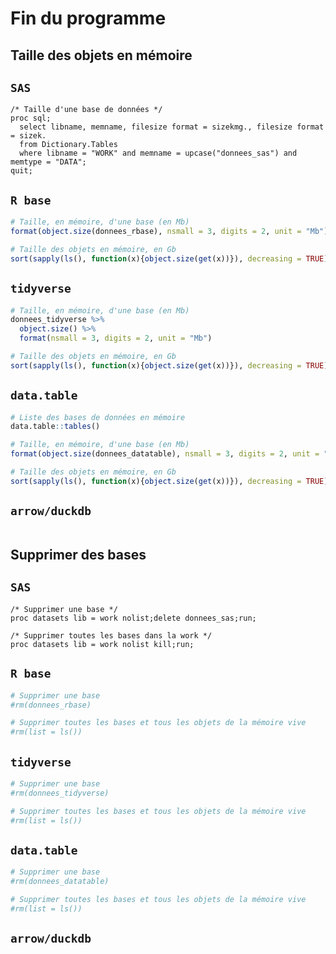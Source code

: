 # Fin du programme

## Taille des objets en mémoire 
::: {.panel-tabset group="language"}

## `SAS` {.unnumbered .unlisted}
``` sas
/* Taille d'une base de données */
proc sql;
  select libname, memname, filesize format = sizekmg., filesize format = sizek.
  from Dictionary.Tables
  where libname = "WORK" and memname = upcase("donnees_sas") and memtype = "DATA";
quit;
```

## `R base` {.unnumbered .unlisted}
```r
# Taille, en mémoire, d'une base (en Mb)
format(object.size(donnees_rbase), nsmall = 3, digits = 2, unit = "Mb")

# Taille des objets en mémoire, en Gb
sort(sapply(ls(), function(x){object.size(get(x))}), decreasing = TRUE)/10**9
```

## `tidyverse` {.unnumbered .unlisted}
```r
# Taille, en mémoire, d'une base (en Mb)
donnees_tidyverse %>% 
  object.size() %>% 
  format(nsmall = 3, digits = 2, unit = "Mb")

# Taille des objets en mémoire, en Gb
sort(sapply(ls(), function(x){object.size(get(x))}), decreasing = TRUE)/10**9
```

## `data.table` {.unnumbered .unlisted}
```r
# Liste des bases de données en mémoire
data.table::tables() 

# Taille, en mémoire, d'une base (en Mb)
format(object.size(donnees_datatable), nsmall = 3, digits = 2, unit = "Mb")

# Taille des objets en mémoire, en Gb
sort(sapply(ls(), function(x){object.size(get(x))}), decreasing = TRUE)/10**9
```

## `arrow/duckdb` {.unnumbered .unlisted}
```r

```


:::

## Supprimer des bases
::: {.panel-tabset group="language"}

## `SAS` {.unnumbered .unlisted}
``` sas
/* Supprimer une base */
proc datasets lib = work nolist;delete donnees_sas;run;

/* Supprimer toutes les bases dans la work */
proc datasets lib = work nolist kill;run;
```

## `R base` {.unnumbered .unlisted}
```r
# Supprimer une base
#rm(donnees_rbase)

# Supprimer toutes les bases et tous les objets de la mémoire vive
#rm(list = ls())
```

## `tidyverse` {.unnumbered .unlisted}
```r
# Supprimer une base
#rm(donnees_tidyverse)

# Supprimer toutes les bases et tous les objets de la mémoire vive
#rm(list = ls())
```

## `data.table` {.unnumbered .unlisted}
```r
# Supprimer une base
#rm(donnees_datatable)

# Supprimer toutes les bases et tous les objets de la mémoire vive
#rm(list = ls())
```

## `arrow/duckdb` {.unnumbered .unlisted}
```r

```

:::